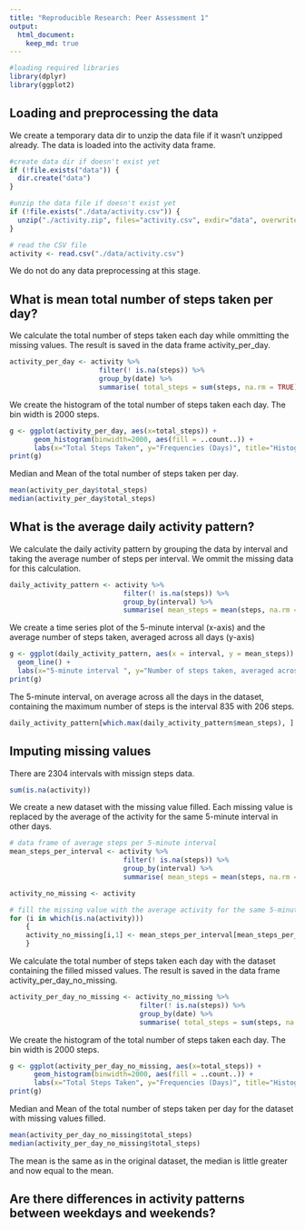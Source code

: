 ```yaml
---
title: "Reproducible Research: Peer Assessment 1"
output: 
  html_document:
    keep_md: true
---
```


```r
#loading required libraries
library(dplyr)
library(ggplot2)
```

## Loading and preprocessing the data

We create a temporary data dir to unzip the data file if it wasn't unzipped already.
The data is loaded into the activity data frame.

```r
#create data dir if doesn't exist yet
if (!file.exists("data")) {
  dir.create("data")
}

#unzip the data file if doesn't exist yet
if (!file.exists("./data/activity.csv")) {
  unzip("./activity.zip", files="activity.csv", exdir="data", overwrite=TRUE)
}

# read the CSV file
activity <- read.csv("./data/activity.csv")
```
We do not do any data preprocessing at this stage.

## What is mean total number of steps taken per day?

We calculate the total number of steps taken each day while ommitting the missing values. The result is saved in the data frame activity_per_day.

```r
activity_per_day <- activity %>%
                      filter(! is.na(steps)) %>%
                      group_by(date) %>%
                      summarise( total_steps = sum(steps, na.rm = TRUE))
```

We create the histogram of the total number of steps taken each day. The bin width is 2000 steps.

```r
g <- ggplot(activity_per_day, aes(x=total_steps)) +
      geom_histogram(binwidth=2000, aes(fill = ..count..)) +
      labs(x="Total Steps Taken", y="Frequencies (Days)", title="Histogram of total number of steps taken each day")
print(g)
```

Median and Mean of the total number of steps taken per day.

```r
mean(activity_per_day$total_steps)
median(activity_per_day$total_steps)

```


## What is the average daily activity pattern?

We calculate the daily activity pattern by grouping the data by interval and taking the average number of steps per interval. We ommit the missing data for this calculation.

```r
daily_activity_pattern <- activity %>%
                            filter(! is.na(steps)) %>%
                            group_by(interval) %>%
                            summarise( mean_steps = mean(steps, na.rm = TRUE))
```

We create a time series plot of the 5-minute interval (x-axis) and the average number of steps taken, averaged across all days (y-axis)

```r
g <- ggplot(daily_activity_pattern, aes(x = interval, y = mean_steps)) + 
  geom_line() + 
  labs(x="5-minute interval ", y="Number of steps taken, averaged across all days", title="Average daily activity pattern")
print(g)
```

The 5-minute interval, on average across all the days in the dataset, containing the maximum number of steps is the interval 835 with 206 steps.

```r
daily_activity_pattern[which.max(daily_activity_pattern$mean_steps), ]
```


## Imputing missing values

There are 2304 intervals with missign steps data.

```r
sum(is.na(activity))
```

We create a new dataset with the missing value filled. Each missing value is replaced by the average of the activity for the same 5-minute interval in other days.

```r
# data frame of average steps per 5-minute interval
mean_steps_per_interval <- activity %>%
                            filter(! is.na(steps)) %>%
                            group_by(interval) %>%
                            summarise( mean_steps = mean(steps, na.rm = TRUE))

activity_no_missing <- activity

# fill the missing value with the average activity for the same 5-minute interval
for (i in which(is.na(activity)))
    {
    activity_no_missing[i,1] <- mean_steps_per_interval[mean_steps_per_interval$interval==activity_no_missing[i,3],]$mean_steps
    }
```

We calculate the total number of steps taken each day with the dataset containing the filled missed values. The result is saved in the data frame activity_per_day_no_missing.

```r
activity_per_day_no_missing <- activity_no_missing %>%
                                filter(! is.na(steps)) %>%
                                group_by(date) %>%
                                summarise( total_steps = sum(steps, na.rm = TRUE))
```

We create the histogram of the total number of steps taken each day. The bin width is 2000 steps.

```r
g <- ggplot(activity_per_day_no_missing, aes(x=total_steps)) +
      geom_histogram(binwidth=2000, aes(fill = ..count..)) +
      labs(x="Total Steps Taken", y="Frequencies (Days)", title="Histogram of total number of steps taken each day")
print(g)
```

Median and Mean of the total number of steps taken per day for the dataset with missing values filled.

```r
mean(activity_per_day_no_missing$total_steps)
median(activity_per_day_no_missing$total_steps)

```

The mean is the same as in the original dataset, the median is little greater and now equal to the mean.

## Are there differences in activity patterns between weekdays and weekends?

